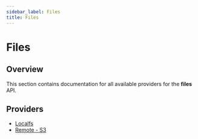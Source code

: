 ```yaml
---
sidebar_label: Files
title: Files
---
```


# Files

## Overview

This section contains documentation for all available providers for the **files** API.

## Providers

- [Localfs](./inline_localfs)
- [Remote - S3](./remote_s3)
